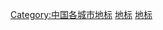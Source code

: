 {{Commonscat|Landmarks in Shanghai}}

[[Category:中国各城市地标|Category:中国各城市地标]]
[[Category:上海地名|地标]]
[[Category:上海旅游|地标]]